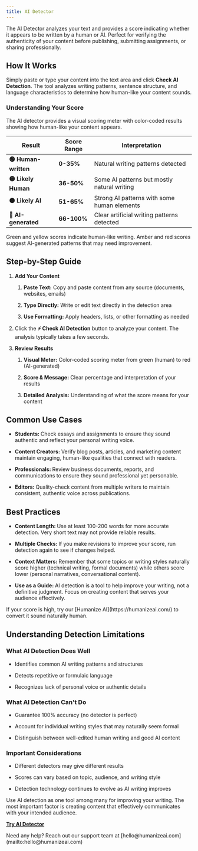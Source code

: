 ```yaml
---
title: AI Detector
---
```

The AI Detector analyzes your text and provides a score indicating whether it appears to be written by a human or AI. Perfect for verifying the authenticity of your content before publishing, submitting assignments, or sharing professionally.

## How It Works

Simply paste or type your content into the text area and click **Check AI Detection**. The tool analyzes writing patterns, sentence structure, and language characteristics to determine how human-like your content sounds.

### **Understanding Your Score**

The AI detector provides a visual scoring meter with color-coded results showing how human-like your content appears.

| Result               | Score Range | Interpretation                              |
| -------------------- | ----------- | ------------------------------------------- |
| **🟢 Human-written** | **0-35%**   | Natural writing patterns detected           |
| **🟡 Likely Human**  | **36-50%**  | Some AI patterns but mostly natural writing |
| **🟠 Likely AI**     | **51-65%**  | Strong AI patterns with some human elements |
| **🔴 AI-generated**  | **66-100%** | Clear artificial writing patterns detected  |

<Callout uid="88026934-c8d9-4323-881f-494a61372efb" kind="tip" collapsed="false">
  Green and yellow scores indicate human-like writing. Amber and red scores suggest AI-generated patterns that may need improvement.
</Callout>

## Step-by-Step Guide

1. **Add Your Content**

   1. **Paste Text:** Copy and paste content from any source (documents, websites, emails)

   2. **Type Directly:** Write or edit text directly in the detection area

   3. **Use Formatting:** Apply headers, lists, or other formatting as needed

2. Click the **⚡ Check AI Detection** button to analyze your content. The analysis typically takes a few seconds.

3. **Review Results**

   1. **Visual Meter:** Color-coded scoring meter from green (human) to red (AI-generated)

   2. **Score & Message:** Clear percentage and interpretation of your results

   3. **Detailed Analysis:** Understanding of what the score means for your content

## Common Use Cases

- **Students:&#x20;**&#x43;heck essays and assignments to ensure they sound authentic and reflect your personal writing voice.

- **Content Creators:&#x20;**&#x56;erify blog posts, articles, and marketing content maintain engaging, human-like qualities that connect with readers.

- **Professionals:&#x20;**&#x52;eview business documents, reports, and communications to ensure they sound professional yet personable.

- **Editors:&#x20;**&#x51;uality-check content from multiple writers to maintain consistent, authentic voice across publications.

## Best Practices

- **Content Length:&#x20;**&#x55;se at least 100-200 words for more accurate detection. Very short text may not provide reliable results.

- **Multiple Checks:&#x20;**&#x49;f you make revisions to improve your score, run detection again to see if changes helped.

- **Context Matters:&#x20;**&#x52;emember that some topics or writing styles naturally score higher (technical writing, formal documents) while others score lower (personal narratives, conversational content).

- **Use as a Guide:&#x20;**&#x41;I detection is a tool to help improve your writing, not a definitive judgment. Focus on creating content that serves your audience effectively.

<Callout uid="a1c0e619-2ca4-40df-961a-95bbaa367e1b" kind="note" collapsed="false">
  If your score is high, try our [Humanize AI](https://humanizeai.com/) to convert it sound naturally human.
</Callout>

## Understanding Detection Limitations

### **What AI Detection Does Well**

- Identifies common AI writing patterns and structures

- Detects repetitive or formulaic language

- Recognizes lack of personal voice or authentic details

### **What AI Detection Can't Do**

- Guarantee 100% accuracy (no detector is perfect)

- Account for individual writing styles that may naturally seem formal

- Distinguish between well-edited human writing and good AI content

### **Important Considerations**

- Different detectors may give different results

- Scores can vary based on topic, audience, and writing style

- Detection technology continues to evolve as AI writing improves

<Callout uid="3fde55e6-1bc0-42b4-a75e-be560cd47a2d" kind="tip" collapsed="false">
  Use AI detection as one tool among many for improving your writing. The most important factor is creating content that effectively communicates with your intended audience.
</Callout>

[**Try AI Detector**](https://humanizeai.com/ai-detector/)

<Callout uid="1c28415f-c02e-4525-b028-8052266419dd" kind="info" collapsed="false">
  Need any help? Reach out our support team at [hello@humanizeai.com](mailto:hello@humanizeai.com)&#x20;
</Callout>

